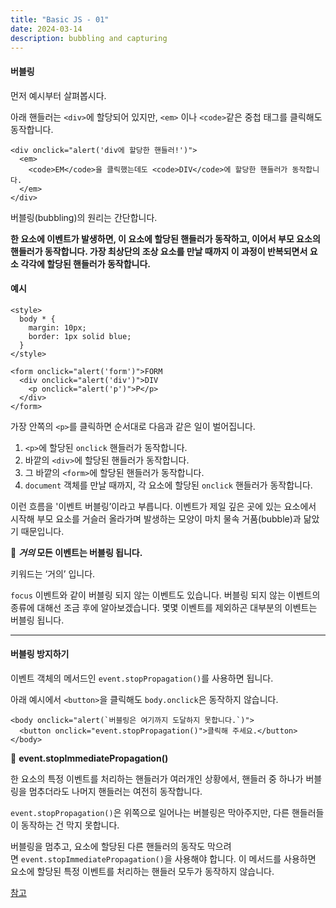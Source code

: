 ```yaml
---
title: "Basic JS - 01"
date: 2024-03-14
description: bubbling and capturing
---
```


#### 버블링

먼저 예시부터 살펴봅시다.

아래 핸들러는 `<div>`에 할당되어 있지만, `<em>` 이나 `<code>`같은 중첩 태그를 클릭해도 동작합니다.

```tsx
<div onclick="alert('div에 할당한 핸들러!')">
  <em>
    <code>EM</code>을 클릭했는데도 <code>DIV</code>에 할당한 핸들러가 동작합니다.
  </em>
</div>
```

버블링(bubbling)의 원리는 간단합니다.

**한 요소에 이벤트가 발생하면, 이 요소에 할당된 핸들러가 동작하고, 이어서 부모 요소의 핸들러가 동작합니다. 가장 최상단의 조상 요소를 만날 때까지 이 과정이 반복되면서 요소 각각에 할당된 핸들러가 동작합니다.**

#### 예시

```tsx
<style>
  body * {
    margin: 10px;
    border: 1px solid blue;
  }
</style>

<form onclick="alert('form')">FORM
  <div onclick="alert('div')">DIV
    <p onclick="alert('p')">P</p>
  </div>
</form>
```

가장 안쪽의 `<p>`를 클릭하면 순서대로 다음과 같은 일이 벌어집니다.

1. `<p>`에 할당된 `onclick` 핸들러가 동작합니다.
2. 바깥의 `<div>`에 할당된 핸들러가 동작합니다.
3. 그 바깥의 `<form>`에 할당된 핸들러가 동작합니다.
4. `document` 객체를 만날 때까지, 각 요소에 할당된 `onclick` 핸들러가 동작합니다.

이런 흐름을 '이벤트 버블링’이라고 부릅니다. 이벤트가 제일 깊은 곳에 있는 요소에서 시작해 부모 요소를 거슬러 올라가며 발생하는 모양이 마치 물속 거품(bubble)과 닮았기 때문입니다.

🚨 ***거의* 모든 이벤트는 버블링 됩니다.**

키워드는 ‘거의’ 입니다.

`focus` 이벤트와 같이 버블링 되지 않는 이벤트도 있습니다. 버블링 되지 않는 이벤트의 종류에 대해선 조금 후에 알아보겠습니다. 몇몇 이벤트를 제외하곤 대부분의 이벤트는 버블링 됩니다.

---

#### 버블링 방지하기

이벤트 객체의 메서드인 `event.stopPropagation()`를 사용하면 됩니다.

아래 예시에서 `<button>`을 클릭해도 `body.onclick`은 동작하지 않습니다.

```tsx
<body onclick="alert(`버블링은 여기까지 도달하지 못합니다.`)">
  <button onclick="event.stopPropagation()">클릭해 주세요.</button>
</body>
```

🚨 **event.stopImmediatePropagation()**

한 요소의 특정 이벤트를 처리하는 핸들러가 여러개인 상황에서, 핸들러 중 하나가 버블링을 멈추더라도 나머지 핸들러는 여전히 동작합니다.

`event.stopPropagation()`은 위쪽으로 일어나는 버블링은 막아주지만, 다른 핸들러들이 동작하는 건 막지 못합니다.

버블링을 멈추고, 요소에 할당된 다른 핸들러의 동작도 막으려면 `event.stopImmediatePropagation()`을 사용해야 합니다. 이 메서드를 사용하면 요소에 할당된 특정 이벤트를 처리하는 핸들러 모두가 동작하지 않습니다.

[참고](https://ko.javascript.info/bubbling-and-capturing)
